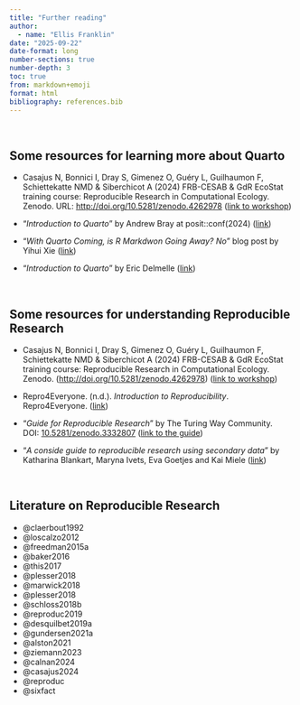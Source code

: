 ```yaml
---
title: "Further reading"
author:
  - name: "Ellis Franklin"
date: "2025-09-22"
date-format: long
number-sections: true
number-depth: 3
toc: true
from: markdown+emoji
format: html
bibliography: references.bib
---
```


<br/>

## Some resources for learning more about Quarto

-   Casajus N, Bonnici I, Dray S, Gimenez O, Guéry L, Guilhaumon F, Schiettekatte NMD & Siberchicot A (2024) FRB-CESAB & GdR EcoStat training course: Reproducible Research in Computational Ecology. Zenodo. URL: <http://doi.org/10.5281/zenodo.4262978> ([link to workshop](https://rdatatoolbox.github.io/chapters/ex-compendium.html))

-   "*Introduction to Quarto*" by Andrew Bray at posit::conf(2024) ([link](https://posit-conf-2024.github.io/quarto-intro/))

-   "*With Quarto Coming, is R Markdwon Going Away? No*" blog post by Yihui Xie ([link](https://yihui.org/en/2022/04/quarto-r-markdown/))

-   "*Introduction to Quarto*" by Eric Delmelle ([link](https://ericdelmelle.github.io/introToQuarto/#/title-slide))

<br/>

## Some resources for understanding Reproducible Research

-   Casajus N, Bonnici I, Dray S, Gimenez O, Guéry L, Guilhaumon F, Schiettekatte NMD & Siberchicot A (2024) FRB-CESAB & GdR EcoStat training course: Reproducible Research in Computational Ecology. Zenodo. (<http://doi.org/10.5281/zenodo.4262978>) ([link to workshop](https://rdatatoolbox.github.io/chapters/ex-compendium.html))

-   Repro4Everyone. (n.d.). *Introduction to Reproducibility*. Repro4Everyone. ([link](https://www.repro4everyone.org/resources/intro-reproducibility))

-   "*Guide for Reproducible Research*" by The Turing Way Community. DOI: [10.5281/zenodo.3332807](https://doi.org/10.5281/zenodo.3332807) ([link to the guide](https://book.the-turing-way.org/reproducible-research/reproducible-research.html))

-   "*A conside guide to reproducible research using secondary data*" by Katharina Blankart, Maryna Ivets, Eva Goetjes and Kai Miele ([link](https://katblankart.github.io/DataLiteracy/intro.html))

<br/>

## Literature on Reproducible Research

-   @claerbout1992
-   @loscalzo2012
-   @freedman2015a
-   @baker2016
-   @this2017
-   @plesser2018
-   @marwick2018
-   @plesser2018
-   @schloss2018b
-   @reproduc2019
-   @desquilbet2019a
-   @gundersen2021a
-   @alston2021
-   @ziemann2023
-   @calnan2024
-   @casajus2024
-   @reproduc
-   @sixfact
